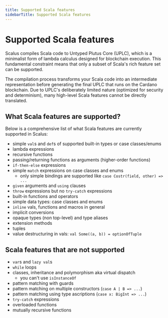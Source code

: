 ```yaml
---
title: Supported Scala features
sidebarTitle: Supported Scala features
---
```


# Supported Scala features

Scalus compiles Scala code to Untyped Plutus Core (UPLC), which is a minimalist form of lambda calculus designed for blockchain execution. This fundamental constraint means that only a subset of Scala's rich feature set can be supported.

The compilation process transforms your Scala code into an intermediate representation before generating the final UPLC that runs on the Cardano blockchain. Due to UPLC's deliberately limited nature (optimized for security and determinism), many high-level Scala features cannot be directly translated.

## What Scala features are supported?

Below is a comprehensive list of what Scala features are currently supported in Scalus:

* simple `val`s and `def`s of supported built-in types or case classes/enums
* lambda expressions
* recursive functions
* passing/returning functions as arguments (higher-order functions)
* `if-then-else` expressions
* simple `match` expressions on case classes and enums
    * only simple bindings are supported like `case Costr(field, other) => ...`
* `given` arguments and `using` clauses
* `throw` expressions but no `try-catch` expressions
* built-in functions and operators
* simple data types: case classes and enums
* `inline` vals, functions and macros in general
* implicit conversions
* opaque types (non top-level) and type aliases
* extension methods
* tuples
* value destructuring in vals: `val Some((a, b)) = optionOfTuple` 

## Scala features that are not supported

* `var`s and `lazy val`s
* `while` loops
* classes, inheritance and polymorphism aka virtual dispatch
    * you can't use `isInstanceOf`
* pattern matching with guards
* pattern matching on multiple constructors (`case A | B => ...`)
* pattern matching using type ascriptions (`case x: BigInt => ...`)
* `try-catch` expressions
* overloaded functions
* mutually recursive functions